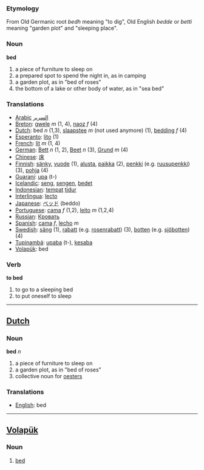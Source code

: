 === Etymology ===
From Old Germanic root ''bedh'' meaning "to dig", Old English ''bedde'' or ''betti'' meaning "garden plot" and "sleeping place".

=== Noun ===

'''bed'''

#a piece of furniture to sleep on
#a prepared spot to spend the night in, as in camping
#a garden plot, as in "bed of roses"
#the bottom of a lake or other body of water, as in "sea bed"

=== Translations ===
*[[Arabic]] [[السرير]]
*[[Breton]]: [[gwele]] ''m'' (1, 4), [[naoz]] ''f'' (4)
*[[Dutch]]: bed ''n'' (1,3), [[slaapstee]] ''m'' (not used anymore) (1), [[bedding]] ''f'' (4)
*[[Esperanto]]: [[lito]] (1)
*[[French]]: [[lit]] ''m'' (1, 4)
*[[German]]: [[Bett]] ''n'' (1, 2), [[Beet]] ''n'' (3), [[Grund]] ''m'' (4)
*[[Chinese]]: [[床]]
*[[Finnish]]: [[sänky]], [[vuode]] (1), [[alusta]], [[paikka]] (2), [[penkki]] (e.g. [[ruusupenkki]]) (3), [[pohja]] (4)
*[[Guaraní]]: [[upa]] (t-)
*[[Icelandic]]: [[seng]], [[sengen]], [[bedet]] 
*[[Indonesian]]: [[tempat]] [[tidur]]
*[[Interlingua]]: [[lecto]]
*[[Japanese]]: [[ベッド]] (beddo)
*[[Portuguese]]: [[cama]] ''f'' (1,2), [[leito]] ''m'' (1,2,4)
*[[Russian]]: [[Кровать]]
*[[Spanish]]: [[cama]] ''f'', [[lecho]] ''m''
*[[Swedish]]: [[säng]] (1), [[rabatt]] (e.g. [[rosenrabatt]]) (3), [[botten]] (e.g. [[sjöbotten]]) (4)
*[[Tupinambá]]: [[upaba]] (t-), [[kesaba]]
*[[Volapük]]: bed

=== Verb ===

'''to bed'''

#to go to a sleeping bed
#to put oneself to sleep

----

== [[Dutch]] ==
=== Noun ===
'''bed''' ''n''

#a piece of furniture to sleep on
#a garden plot, as in "bed of roses"
#collective noun for [[oester]]s
=== Translations ===
*[[English]]: bed

----

== [[Volapük]] ==
===  Noun === 
# [[bed]]